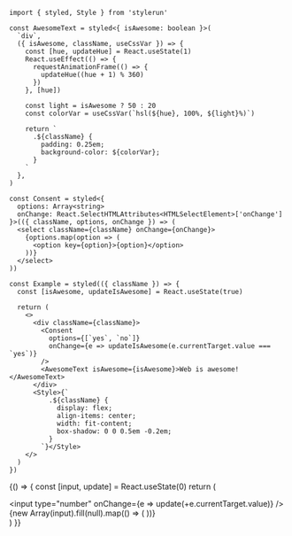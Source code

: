 
```tsx
import { styled, Style } from 'stylerun'

const AwesomeText = styled<{ isAwesome: boolean }>(
  `div`,
  ({ isAwesome, className, useCssVar }) => {
    const [hue, updateHue] = React.useState(1)
    React.useEffect(() => {
      requestAnimationFrame(() => {
        updateHue((hue + 1) % 360)
      })
    }, [hue])

    const light = isAwesome ? 50 : 20
    const colorVar = useCssVar(`hsl(${hue}, 100%, ${light}%)`)

    return `
      .${className} {
        padding: 0.25em;
        background-color: ${colorVar};
      }
    `
  },
)

const Consent = styled<{
  options: Array<string>
  onChange: React.SelectHTMLAttributes<HTMLSelectElement>['onChange']
}>(({ className, options, onChange }) => (
  <select className={className} onChange={onChange}>
    {options.map(option => (
      <option key={option}>{option}</option>
    ))}
  </select>
))

const Example = styled(({ className }) => {
  const [isAwesome, updateIsAwesome] = React.useState(true)

  return (
    <>
      <div className={className}>
        <Consent
          options={[`yes`, `no`]}
          onChange={e => updateIsAwesome(e.currentTarget.value === `yes`)}
        />
        <AwesomeText isAwesome={isAwesome}>Web is awesome!</AwesomeText>
      </div>
      <Style>{`
          .${className} {
            display: flex;
            align-items: center;
            width: fit-content;
            box-shadow: 0 0 0.5em -0.2em;
          }
        `}</Style>
    </>
  )
})
```

<Playground>{() => {
  const [input, update] = React.useState(0)
  return (
    <div className="example-awesome-text">
      <input type="number" onChange={e => update(+e.currentTarget.value)} />
      {new Array(input).fill(null).map(() => (
        <Example />
      ))}
      <Style>{`
          .example-awesome-text {
            display: flex;
            flex-wrap: wrap;
            align-items: center;
          }
          .example-awesome-text > input, ${Example} + ${Example} {
            margin: 0.5rem;
          }
        `}</Style>
    </div>
  )
}}</Playground>


<!--

## Component as selector

> Component should accept and apply `className` property.

```tsx
import { Style, styled } from 'stylerun';
import { TextInput as _TextInput } from 'example-ui-library'

const TextInput = styled(_TextInput)

export function Example() {
  return (<>
    <TextInput />
    <Style>{`
      ${TextInput} {
        outline: none;
      }
      ${TextInput}:focus {
        box-shadow: 0 0 5px rgba(81, 203, 238, 1);
      }
    `}</Style>
  </>)
}
```

## New component

```tsx
import { styled } from 'stylerun';

const TextInput = styled('input', ({ className }) => `
  .${className} {
    outline: none;
  }
  .${className}:focus {
    box-shadow: 0 0 5px rgba(81, 203, 238, 1);
  }
`)

export function Example() {
  return (<>
    <TextInput />
  </>)
}
```

## useCssVar autobind

In this example value from props will be updated on each frame, but documents styles not changes, only autobinded css-variable.

```tsx
import { styled } from 'stylerun';

const TextInput = styled(
  'input',
  ({ shadowOpasity = 1, className, useCssVar }) => `
    .${className} {
      outline: none;
    }
    .${className}:focus {
      box-shadow: 0 0 5px rgba(81, 203, 238, ${useCssVar(shadowOpasity)});
    }
  `
)

export function Example() {
  const [shadowOpasity, update] = React.useState(0)

  React.useEffect(() => {
    requestAnimationFrame(() => {
      update((shadowOpasity + 1) % 100)
    })
  }, [shadowOpasity])

  return (<>
    <TextInput shadowOpasity={shadowOpasity / 100}/>
  </>)
}
```

Advanced example:

[![Advanced example](https://codesandbox.io/static/img/play-codesandbox.svg)](https://codesandbox.io/s/stylerun-vzw20)

-->